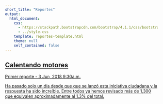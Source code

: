 ```yaml
---
short_title: "Reportes"
output: 
  html_document:
    css: 
      - https://stackpath.bootstrapcdn.com/bootstrap/4.1.1/css/bootstrap.min.css
      - ../style.css
    template: reportes-template.html
    theme: null
    self_contained: false
---
```

<!--
<div class="reporte-card py-5">
<h2 class="reporte-card-title">Diferencias entre ciudadanos revisores</h2>
<p class="reporte-card-subtitle lead">Segundo reporte - 4 Jun, 2018 8:00a.m.</p>
<p class="reporte-card-snippet">Las ratas de aceptacion/rejection son similares lo que indica que los resultados seran confiables</p>
</div>-->

<div class="reporte-card py-5">
<a href="primer-reporte-revsion-e14/">
<h2 class="reporte-card-title">
Calentando motores
</h2>
<p class="reporte-card-subtitle lead">Primer reporte - 3 Jun, 2018 9:30a.m.</p>
<p class="reporte-card-snippet">Ha pasado solo un día desde que que se lanzó esta iniciativa ciudadana y la respuesta ha sido increíble. 
Entre todos ya hemos revisado más de 1,300 que equivalen aproximadamente al 1.3% del total.</p></a>
</div>

